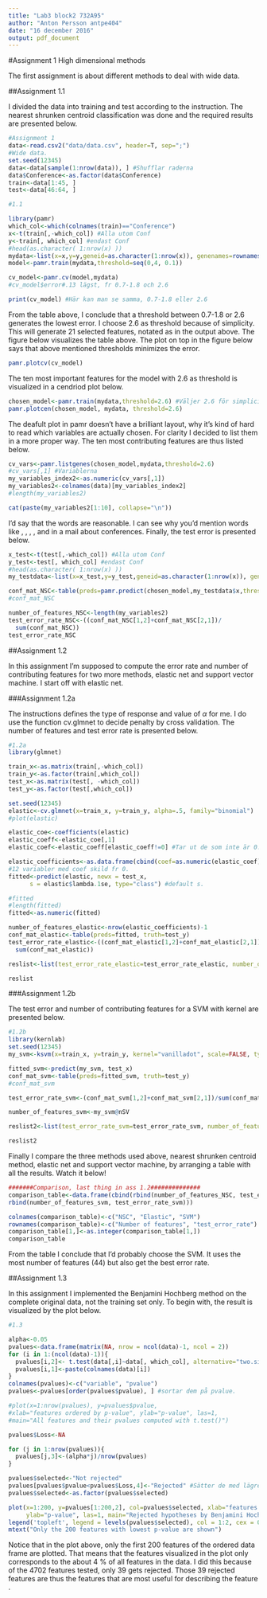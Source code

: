 ```yaml
---
title: "Lab3 block2 732A95"
author: "Anton Persson antpe404"
date: "16 december 2016"
output: pdf_document
---
```


#Assignment 1 High dimensional methods

The first assignment is about different methods to deal with wide data.

##Assignment 1.1

I divided the data into training and test according to the instruction. The nearest shrunken centroid classification was done and the required results are presented below.

```r
#Assignment 1
data<-read.csv2("data/data.csv", header=T, sep=";")
#Wide data.
set.seed(12345)
data<-data[sample(1:nrow(data)), ] #Shufflar raderna
data$Conference<-as.factor(data$Conference)
train<-data[1:45, ]
test<-data[46:64, ]

#1.1

library(pamr)
which_col<-which(colnames(train)=="Conference")
x<-t(train[,-which_col]) #Alla utom Conf
y<-train[, which_col] #endast Conf
#head(as.character( 1:nrow(x) ))
mydata<-list(x=x,y=y,geneid=as.character(1:nrow(x)), genenames=rownames(x))
model<-pamr.train(mydata,threshold=seq(0,4, 0.1))

cv_model<-pamr.cv(model,mydata)
#cv_model$error#.13 lägst, fr 0.7-1.8 och 2.6

```

```r
print(cv_model) #Här kan man se samma, 0.7-1.8 eller 2.6

```

From the table above, I conclude that a threshold between 0.7-1.8 or 2.6 generates the lowest error. I choose 2.6 as threshold because of simplicity. This will generate 21 selected features, notated as \textit{nonzero} in the output above. 
The figure below visualizes the table above. The plot on top in the figure below says that above mentioned thresholds minimizes the error.

```r
pamr.plotcv(cv_model)

```

The ten most important features for the model with 2.6 as threshold is visualized in a cendriod plot below.

```r
chosen_model<-pamr.train(mydata,threshold=2.6) #Väljer 2.6 för simplicity.
pamr.plotcen(chosen_model, mydata, threshold=2.6)

```

The deafult plot in pamr doesn't have a brilliant layout, why it's kind of hard to read which variables are actually chosen. For clarity I decided to list them in a more proper way. The ten most contributing features are thus listed below.

```r
cv_vars<-pamr.listgenes(chosen_model,mydata,threshold=2.6)
#cv_vars[,1] #Variablerna
my_variables_index2<-as.numeric(cv_vars[,1])
my_variables2<-colnames(data)[my_variables_index2]
#length(my_variables2)

```

```r
cat(paste(my_variables2[1:10], collapse="\n")) 

```


I'd say that the words are reasonable. I can see why you'd mention words like \textit{paper}, \textit{submission}, \textit{candidates}, \textit{published}, \textit{dates} and \textit{conference} in a mail about conferences.
Finally, the test error is presented below.

```r
x_test<-t(test[,-which_col]) #Alla utom Conf
y_test<-test[, which_col] #endast Conf
#head(as.character( 1:nrow(x) ))
my_testdata<-list(x=x_test,y=y_test,geneid=as.character(1:nrow(x)), genenames=rownames(x))

conf_mat_NSC<-table(preds=pamr.predict(chosen_model,my_testdata$x,threshold = 2.6),truth=my_testdata$y)
#conf_mat_NSC

number_of_features_NSC<-length(my_variables2)
test_error_rate_NSC<-((conf_mat_NSC[1,2]+conf_mat_NSC[2,1])/
  sum(conf_mat_NSC))
test_error_rate_NSC
```

\newpage

##Assignment 1.2

In this assignment I'm supposed to compute the error rate and number of contributing features for two more methods, elastic net and support vector machine. I start off with elastic net.

###Assignment 1.2a

The instructions defines the type of response and value of $\alpha$ for me. I do use the function cv.glmnet to decide penalty by cross validation. The number of features and test error rate is presented below.

```r
#1.2a
library(glmnet)  

train_x<-as.matrix(train[,-which_col])
train_y<-as.factor(train[,which_col])
test_x<-as.matrix(test[, -which_col])
test_y<-as.factor(test[,which_col])

set.seed(12345)
elastic<-cv.glmnet(x=train_x, y=train_y, alpha=.5, family="binomial")
#plot(elastic)

elastic_coe<-coefficients(elastic)
elastic_coeff<-elastic_coe[,1]
elastic_coef<-elastic_coeff[elastic_coeff!=0] #Tar ut de som inte är 0.

elastic_coefficients<-as.data.frame(cbind(coef=as.numeric(elastic_coef), variable=names(elastic_coef)))
#12 variabler med coef skild fr 0.
fitted<-predict(elastic, newx = test_x,
      s = elastic$lambda.1se, type="class") #default s.

#fitted
#length(fitted)
fitted<-as.numeric(fitted)

number_of_features_elastic<-nrow(elastic_coefficients)-1
conf_mat_elastic<-table(preds=fitted, truth=test_y)
test_error_rate_elastic<-((conf_mat_elastic[1,2]+conf_mat_elastic[2,1])/
  sum(conf_mat_elastic))

reslist<-list(test_error_rate_elastic=test_error_rate_elastic, number_of_features_elastic=number_of_features_elastic)

reslist


```

###Assignment 1.2b

The test error and number of contributing features for a SVM with \textit{vanilladot} kernel are presented below.

```r
#1.2b
library(kernlab)
set.seed(12345)
my_svm<-ksvm(x=train_x, y=train_y, kernel="vanilladot", scale=FALSE, type="C-svc")

fitted_svm<-predict(my_svm, test_x)
conf_mat_svm<-table(preds=fitted_svm, truth=test_y)
#conf_mat_svm

test_error_rate_svm<-(conf_mat_svm[1,2]+conf_mat_svm[2,1])/sum(conf_mat_svm)

number_of_features_svm<-my_svm@nSV

reslist2<-list(test_error_rate_svm=test_error_rate_svm, number_of_features_svm=number_of_features_svm)

reslist2

```

Finally I compare the three methods used above, nearest shrunken centroid method, elastic net and support vector machine, by arranging a table with all the results. Watch it below! 

```r
#######Comparison, last thing in ass 1.2##############
comparison_table<-data.frame(cbind(rbind(number_of_features_NSC, test_error_rate_NSC), rbind(number_of_features_elastic, test_error_rate_elastic),
rbind(number_of_features_svm, test_error_rate_svm)))

colnames(comparison_table)<-c("NSC", "Elastic", "SVM")
rownames(comparison_table)<-c("Number of features", "test_error_rate")
comparison_table[1,]<-as.integer(comparison_table[1,])
comparison_table

```

From the table I conclude that I'd probably choose the SVM. It uses the most number of features (44) but also get the best error rate. 

\newpage

##Assignment 1.3

In this assignment I implemented the Benjamini Hochberg method on the complete original data, not the training set only. To begin with, the result is visualized by the plot below.

```r
#1.3

alpha<-0.05
pvalues<-data.frame(matrix(NA, nrow = ncol(data)-1, ncol = 2))
for (i in 1:(ncol(data)-1)){
  pvalues[i,2]<- t.test(data[,i]~data[, which_col], alternative="two.sided")$p.value
  pvalues[i,1]<-paste(colnames(data)[i])
}
colnames(pvalues)<-c("variable", "pvalue")
pvalues<-pvalues[order(pvalues$pvalue), ] #sortar dem på pvalue.

#plot(x=1:nrow(pvalues), y=pvalues$pvalue, 
#xlab="features ordered by p-value", ylab="p-value", las=1, 
#main="All features and their pvalues computed with t.test()")

pvalues$Loss<-NA

for (j in 1:nrow(pvalues)){
  pvalues[j,3]<-(alpha*j)/nrow(pvalues)
}

pvalues$selected<-"Not rejected"
pvalues[pvalues$pvalue<pvalues$Loss,4]<-"Rejected" #Sätter de med lägre p än Loss till 1.
pvalues$selected<-as.factor(pvalues$selected)

plot(x=1:200, y=pvalues[1:200,2], col=pvalues$selected, xlab="features ordered by p-value",
     ylab="p-value", las=1, main="Rejected hypotheses by Benjamini Hochberg method")
legend('topleft', legend = levels(pvalues$selected), col = 1:2, cex = 0.8, pch = 1)
mtext("Only the 200 features with lowest p-value are shown")
```

Notice that in the plot above, only the first 200 features of the ordered data frame are plotted. That means that the features visualized in the plot only corresponds to the about 4 % of all features in the data. I did this because of the 4702 features tested, only 39 gets rejected. Those 39 rejected features are thus the features that are most useful for describing the feature \textit{Conference}.